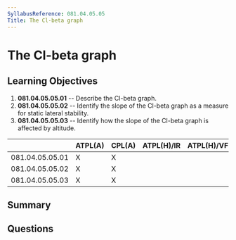 ```yaml
---
SyllabusReference: 081.04.05.05
Title: The Cl-beta graph
---
```


# The Cl-beta graph

## Learning Objectives

1. **081.04.05.05.01** -- Describe the Cl-beta graph.
2. **081.04.05.05.02** -- Identify the slope of the Cl-beta graph as a measure
   for static lateral stability.
3. **081.04.05.05.03** -- Identify how the slope of the Cl-beta graph is
   affected by altitude.

|                 | ATPL(A) | CPL(A) | ATPL(H)/IR | ATPL(H)/VFR | CPL(H) | IR  | CBIR(A) |
| --------------- | ------- | ------ | ---------- | ----------- | ------ | --- | ------- |
| 081.04.05.05.01 | X       | X      |            |             |        |     |         |
| 081.04.05.05.02 | X       | X      |            |             |        |     |         |
| 081.04.05.05.03 | X       | X      |            |             |        |     |         |

## Summary

## Questions
